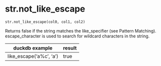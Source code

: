 # str.not_like_escape { #duckops.str.not_like_escape }

`str.not_like_escape(col0, col1, col2)`

Returns false if the string matches the like_specifier (see Pattern Matching). escape_character is used to search for wildcard characters in the string.

| duckdb example | result |
| -------------- | ------ |
| like_escape('a%c', 'a$%c', '$') | true |
